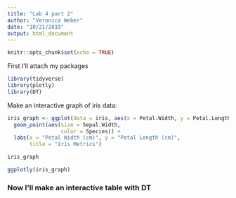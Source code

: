 ```yaml
---
title: "Lab 4 part 2"
author: "Veronica Weber"
date: "10/21/2019"
output: html_document
---
```


```r
knitr::opts_chunk$set(echo = TRUE)
```

First I'll attach my packages
```r
library(tidyverse)
library(plotly)
library(DT)
```

Make an interactive graph of iris data: 
```r
iris_graph <- ggplot(data = iris, aes(x = Petal.Width, y = Petal.Length)) + 
  geom_point(aes(size = Sepal.Width, 
                 color = Species)) + 
  labs(x = "Petal Width (cm)", y = "Petal Length (cm)",
       title = "Iris Metrics")

iris_graph

ggplotly(iris_graph)

```

### Now I'll make an interactive table with DT



